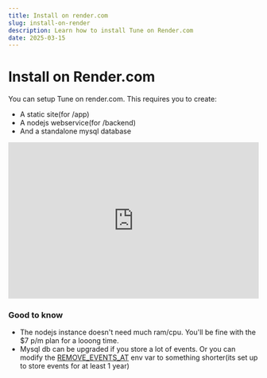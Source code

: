 ```yaml
---
title: Install on render.com
slug: install-on-render
description: Learn how to install Tune on Render.com
date: 2025-03-15
---
```



# Install on Render.com

You can setup Tune on render.com. This requires you to create:

- A static site(for /app)
- A nodejs webservice(for /backend)
- And a standalone mysql database

<iframe width="100%" height="315" src="https://www.youtube.com/embed/Rn3SoXFbMRs?si=1-AI8eC0MkC0coX1" title="YouTube video player" frameborder="0" allow="accelerometer; autoplay; clipboard-write; encrypted-media; gyroscope; picture-in-picture; web-share" referrerpolicy="strict-origin-when-cross-origin" allowfullscreen></iframe>

### Good to know

- The nodejs instance doesn't need much ram/cpu. You'll be fine with the $7 p/m plan for a looong time.
- Mysql db can be upgraded if you store a lot of events. Or you can modify the <a href="/selfhosted/setup-env">REMOVE_EVENTS_AT</a> env var to something shorter(its set up to store events for at least 1 year)
